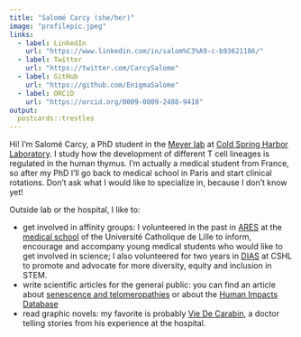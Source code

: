 ```yaml
---
title: "Salomé Carcy (she/her)"
image: "profilepic.jpeg"
links:
  - label: LinkedIn
    url: "https://www.linkedin.com/in/salom%C3%A9-c-b93621186/"
  - label: Twitter
    url: "https://twitter.com/CarcySalome"
  - label: GitHub
    url: "https://github.com/EnigmaSalome"
  - label: ORCiD
    url: "https://orcid.org/0009-0009-2488-9418"
output:
  postcards::trestles
---
```

 
Hi! I'm Salomé Carcy, a PhD student in the [Meyer lab](https://meyer-lab-cshl.github.io/) at [Cold Spring Harbor Laboratory](https://www.cshl.edu/). I study how the development of different T cell lineages is regulated in the human thymus. I'm actually a medical student from France, so after my PhD I'll go back to medical school in Paris and start clinical rotations. Don't ask what I would like to specialize in, because I don't know yet!

Outside lab or the hospital, I like to:

- get involved in affinity groups: I volunteered in the past in [ARES](https://www.facebook.com/areslillecatho/) at the [medical school](https://fmms.fr/) of the Université Catholique de Lille to inform, encourage and accompany young medical students who would like to get involved in science; I also volunteered for two years in [DIAS](https://www.cshl.edu/research/career-development/dias/) at CSHL to promote and advocate for more diversity, equity and inclusion in STEM.
- write scientific articles for the general public: you can find an article about [senescence and telomeropathies](https://planet-vie.ens.fr/thematiques/sante/pathologies/telomeres-et-telomeropathies#:~:text=Les%20t%C3%A9lom%C3%A9ropathies%20forment%20un%20spectre,partie%20de%20l'ADN%20codant.) or about the [Human Impacts Database](https://planet-vie.ens.fr/thematiques/ecologie/human-impacts-database-la-base-de-donnees-recensant-l-impact-de-l-etre-humain)
- read graphic novels: my favorite is probably [Vie De Carabin](https://twitter.com/VieDeCarabin), a doctor telling stories from his experience at the hospital.

